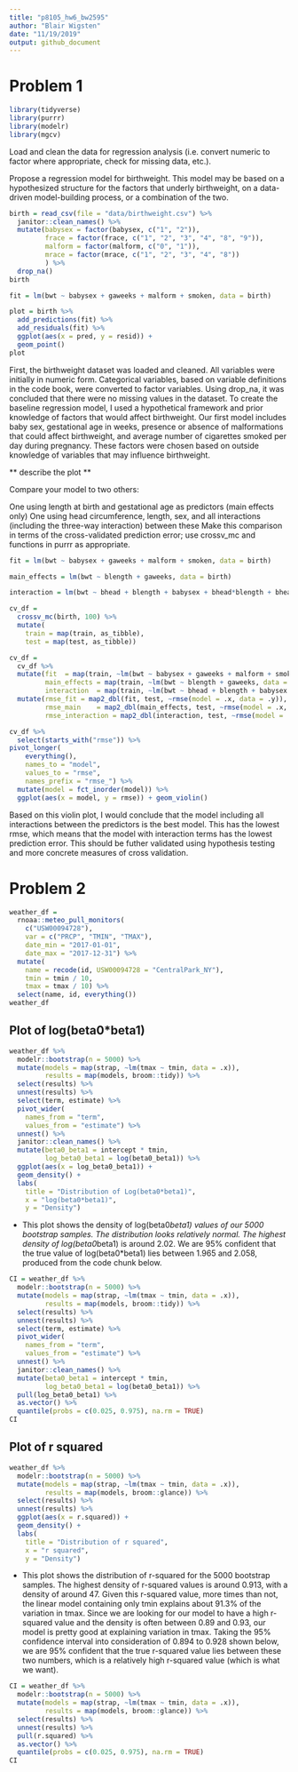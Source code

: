 ```yaml
---
title: "p8105_hw6_bw2595"
author: "Blair Wigsten"
date: "11/19/2019"
output: github_document
---
```

# Problem 1

```r
library(tidyverse)
library(purrr)
library(modelr)
library(mgcv)
```

Load and clean the data for regression analysis (i.e. convert numeric to factor where appropriate, check for missing data, etc.).

Propose a regression model for birthweight. This model may be based on a hypothesized structure for the factors that underly birthweight, on a data-driven model-building process, or a combination of the two. 

```r
birth = read_csv(file = "data/birthweight.csv") %>%
  janitor::clean_names() %>%
  mutate(babysex = factor(babysex, c("1", "2")), 
         frace = factor(frace, c("1", "2", "3", "4", "8", "9")),
         malform = factor(malform, c("0", "1")), 
         mrace = factor(mrace, c("1", "2", "3", "4", "8"))
         ) %>%
  drop_na()
birth

fit = lm(bwt ~ babysex + gaweeks + malform + smoken, data = birth)

plot = birth %>%
  add_predictions(fit) %>%
  add_residuals(fit) %>%
  ggplot(aes(x = pred, y = resid)) +
  geom_point()
plot
```
First, the birthweight dataset was loaded and cleaned. All variables were initially in numeric form. Categorical variables, based on variable definitions in the code book, were converted to factor variables. Using drop_na, it was concluded that there were no missing values in the dataset. To create the baseline regression model, I used a hypothetical framework and prior knowledge of factors that would affect birthweight. Our first model includes baby sex, gestational age in weeks, presence or absence of malformations that could affect birthweight, and average number of cigarettes smoked per day during pregnancy. These factors were chosen based on outside knowledge of variables that may influence birthweight. 

** describe the plot **

Compare your model to two others:

One using length at birth and gestational age as predictors (main effects only)
One using head circumference, length, sex, and all interactions (including the three-way interaction) between these
Make this comparison in terms of the cross-validated prediction error; use crossv_mc and functions in purrr as appropriate.

```r
fit = lm(bwt ~ babysex + gaweeks + malform + smoken, data = birth)

main_effects = lm(bwt ~ blength + gaweeks, data = birth)

interaction = lm(bwt ~ bhead + blength + babysex + bhead*blength + bhead*babysex + blength*babysex + bhead*blength*babysex, data = birth)

```

```r
cv_df =
  crossv_mc(birth, 100) %>% 
  mutate(
    train = map(train, as_tibble),
    test = map(test, as_tibble))
```


```r
cv_df = 
  cv_df %>% 
  mutate(fit  = map(train, ~lm(bwt ~ babysex + gaweeks + malform + smoken, data = .x)),
         main_effects = map(train, ~lm(bwt ~ blength + gaweeks, data = .x)),
         interaction  = map(train, ~lm(bwt ~ bhead + blength + babysex + bhead*blength + bhead*babysex + blength*babysex + bhead*blength*babysex, data = .x))) %>% 
  mutate(rmse_fit = map2_dbl(fit, test, ~rmse(model = .x, data = .y)),
         rmse_main    = map2_dbl(main_effects, test, ~rmse(model = .x, data = .y)),
         rmse_interaction = map2_dbl(interaction, test, ~rmse(model = .x, data = .y)))

cv_df %>% 
  select(starts_with("rmse")) %>% 
pivot_longer(
    everything(),
    names_to = "model", 
    values_to = "rmse",
    names_prefix = "rmse_") %>% 
  mutate(model = fct_inorder(model)) %>% 
  ggplot(aes(x = model, y = rmse)) + geom_violin()
```
Based on this violin plot, I would conclude that the model including all interactions between the predictors is the best model. This has the lowest rmse, which means that the model with interaction terms has the lowest prediction error. This should be futher validated using hypothesis testing and more concrete measures of cross validation. 

# Problem 2

```r
weather_df = 
  rnoaa::meteo_pull_monitors(
    c("USW00094728"),
    var = c("PRCP", "TMIN", "TMAX"), 
    date_min = "2017-01-01",
    date_max = "2017-12-31") %>%
  mutate(
    name = recode(id, USW00094728 = "CentralPark_NY"),
    tmin = tmin / 10,
    tmax = tmax / 10) %>%
  select(name, id, everything())
weather_df
```

## Plot of log(beta0*beta1)

```r
weather_df %>%
  modelr::bootstrap(n = 5000) %>%
  mutate(models = map(strap, ~lm(tmax ~ tmin, data = .x)), 
         results = map(models, broom::tidy)) %>%
  select(results) %>%
  unnest(results) %>%
  select(term, estimate) %>%
  pivot_wider(
    names_from = "term", 
    values_from = "estimate") %>%
  unnest() %>%
  janitor::clean_names() %>%
  mutate(beta0_beta1 = intercept * tmin, 
         log_beta0_beta1 = log(beta0_beta1)) %>%
  ggplot(aes(x = log_beta0_beta1)) +
  geom_density() +
  labs(
    title = "Distribution of Log(beta0*beta1)", 
    x = "log(beta0*beta1)", 
    y = "Density")
```

* This plot shows the density of log(beta0*beta1) values of our 5000 bootstrap samples. The distribution looks relatively normal. The highest density of log(beta0*beta1) is around 2.02. We are 95% confident that the true value of log(beta0*beta1) lies between 1.965 and 2.058, produced from the code chunk below. 

```r
CI = weather_df %>%
  modelr::bootstrap(n = 5000) %>%
  mutate(models = map(strap, ~lm(tmax ~ tmin, data = .x)), 
         results = map(models, broom::tidy)) %>%
  select(results) %>%
  unnest(results) %>%
  select(term, estimate) %>%
  pivot_wider(
    names_from = "term", 
    values_from = "estimate") %>%
  unnest() %>%
  janitor::clean_names() %>%
  mutate(beta0_beta1 = intercept * tmin, 
         log_beta0_beta1 = log(beta0_beta1)) %>%
  pull(log_beta0_beta1) %>%
  as.vector() %>%
  quantile(probs = c(0.025, 0.975), na.rm = TRUE) 
CI
```


## Plot of r squared

```r
weather_df %>%
  modelr::bootstrap(n = 5000) %>%
  mutate(models = map(strap, ~lm(tmax ~ tmin, data = .x)), 
         results = map(models, broom::glance)) %>%
  select(results) %>%
  unnest(results) %>%
  ggplot(aes(x = r.squared)) +
  geom_density() +
  labs(
    title = "Distribution of r squared", 
    x = "r squared", 
    y = "Density")
```
* This plot shows the distribution of r-squared for the 5000 bootstrap samples. The highest density of r-squared values is around 0.913, with a density of around 47. Given this r-squared value, more times than not, the linear model containing only tmin explains about 91.3% of the variation in tmax. Since we are looking for our model to have a high r-squared value and the density is often between 0.89 and 0.93, our model is pretty good at explaining variation in tmax. Taking the 95% confidence interval into consideration of 0.894 to 0.928 shown below, we are 95% confident that the true r-squared value lies between these two numbers, which is a relatively high r-squared value (which is what we want).

```r
CI = weather_df %>%
  modelr::bootstrap(n = 5000) %>%
  mutate(models = map(strap, ~lm(tmax ~ tmin, data = .x)), 
         results = map(models, broom::glance)) %>%
  select(results) %>%
  unnest(results) %>%
  pull(r.squared) %>%
  as.vector() %>%
  quantile(probs = c(0.025, 0.975), na.rm = TRUE)
CI
```







